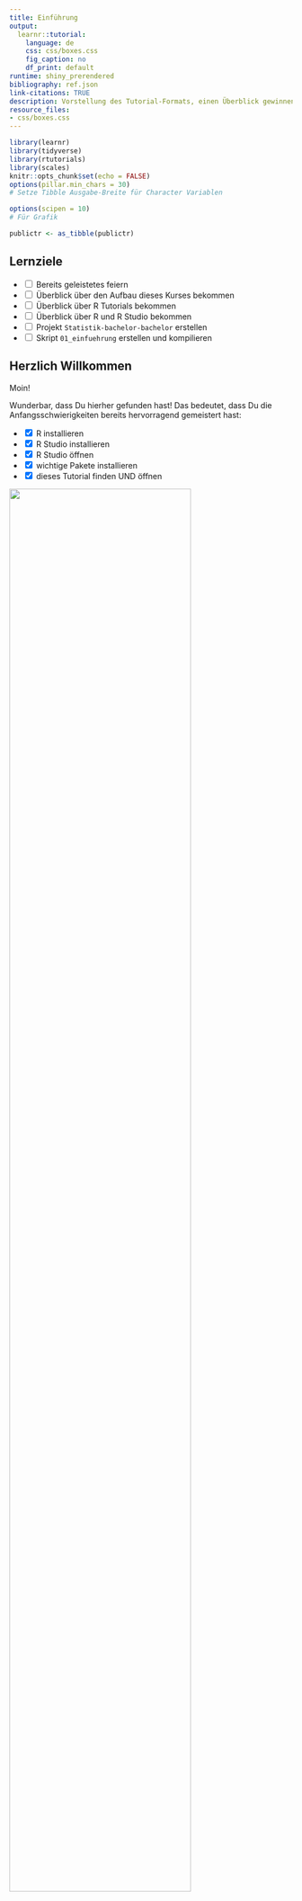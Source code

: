 ```yaml
---
title: Einführung
output:
  learnr::tutorial:
    language: de
    css: css/boxes.css    
    fig_caption: no
    df_print: default
runtime: shiny_prerendered
bibliography: ref.json
link-citations: TRUE
description: Vorstellung des Tutorial-Formats, einen Überblick gewinnen über RStudio und einen Projekt-Ordner erstellen für den Kurs
resource_files:
- css/boxes.css
---
```


```r
library(learnr)
library(tidyverse)
library(rtutorials)
library(scales)
knitr::opts_chunk$set(echo = FALSE)
options(pillar.min_chars = 30)
# Setze Tibble Ausgabe-Breite für Character Variablen

options(scipen = 10)
# Für Grafik

publictr <- as_tibble(publictr)
```

## Lernziele

-   <input type="checkbox" unchecked> Bereits geleistetes feiern </input>
-   <input type="checkbox" unchecked> Überblick über den Aufbau dieses Kurses bekommen </input>
-   <input type="checkbox" unchecked> Überblick über R Tutorials bekommen </input>
-   <input type="checkbox" unchecked> Überblick über R und R Studio bekommen </input>
-   <input type="checkbox" unchecked> Projekt `Statistik-bachelor-bachelor` erstellen </input>
-   <input type="checkbox" unchecked> Skript `01_einfuehrung` erstellen und kompilieren </input>


## Herzlich Willkommen

Moin!

Wunderbar, dass Du hierher gefunden hast! Das bedeutet, dass Du die Anfangsschwierigkeiten bereits hervorragend gemeistert hast:

-   <input type="checkbox" checked> R installieren </input>
-   <input type="checkbox" checked> R Studio installieren </input>
-   <input type="checkbox" checked> R Studio öffnen </input>
-   <input type="checkbox" checked> wichtige Pakete installieren </input>
-   <input type="checkbox" checked> dieses Tutorial finden UND öffnen </input>

![](images/queen.jpg){width=80%}

### Über den Kurs

Wir freuen uns total, euch R und Statistik in diesem Format beibringen zu können, da wir es für einen übersichtlichen und eleganten Weg halten. Ihr könnt in eurem Tempo lernen und die Tutorials auch auf eurem weiteren Weg immer als Nachschlagewerk verwenden. 

Diese Tutorials sind frei verfügbar, da der Quellcode auf der Plattform [GitHub](https://github.com/statistik-lehre/rtutorials.git) veröffentlicht ist. 

#### Feedback

Sollte etwas nicht funktionieren, fehlt etwas, sollten Tippfehler auftauchen oder andere Probleme, möchten wir als Autor*innen darum bitten, uns das mitzuteilen. Auch Verbesserungsvorschläge nehmen wir gerne entgegen.

Der beste Weg dafür ist, über diesen [Link Issues direkt auf GitHub zu erstellen](https://github.com/statistik-lehre/rtutorials/issues/new/choose), wo der Quellcode liegt, was allerdings einen Account benötigt bei GitHub. Ist das zu umständlich, einfach eine [Email](mailto:lukas.bruelheide@student.uni-kassel.de) senden.

#### Autor*innen

Die Entwicklung wurde 2022 - 2023 im Rahmen eines Förderprojekts für digitale Lehre von HessenHub und der Universität Kassel finanziert.

An der Entwicklung haben Lukas Bruelheide und Gesa Graf mitgewirkt und Marie Klosterkamp hat die Tutorials inhaltlich überprüft. 

### Aufbau

Die Tutorials sind alle gleich aufgebaut:

-   **Lernziele**: Damit ihr wisst, worauf ihr beim Bearbeiten dieses Tutorials besonders achten könnt
-   **Inhalte**: Die eigentlichen Inhalte
-   **Abschlussquiz**: Was von dem, was wir wichtig finden ist hängen geblieben?
-   **Learnings**: Knappe Zusammenfassung des Kapitels

### interaktive Codeblöcke

Der Grund, warum wir diese Tutorials interaktiv nennen: Sie enthalten ausführbare Code-Blöcke, deren Inhalt Sie bearbeiten können.

Schreib Deinen Code hinein und führe ihn aus mit `Strg + Enter` oder dem Knopf `▶ Code ausführen`.\
Es gibt zu jeder Aufgabe auch Tipps oder Lösungen. Klicke dafür auf den Button 💡`Tipp` oder `Lösung`.

::: aufgabe
**Aufgabe:**\
Ändere die Rechnung in 2 + 3
:::

```r
1 + 1
```

```r
2 + 3
```

Die meisten Aufgaben in diesem Kurs sind direkt im jeweiligen Tutorial in den entsprechenden Code-Chunks zu lösen. Du findest sie in den **<span style="color: #957dad;">fliederfarbenen Kästen</span>** (s.o.).

Es wird auch einige wenige Aufgaben geben, für die Du bitte in R wechselst. Diese Aufgaben findest Du in den **<span style="color: #95AD7D;">hellgrünen Kästen</span>** (s.u.).

Nun kommen wir zur Magie:

![](images/jesus.jpg){width=50%}

## Demo 1: Visualisierung von Mobilitätsdaten

Bevor wir weiter etwas über R erzählen, möchten wir euch einfach zeigen was alles möglich ist. Eine klassische Aufgabe ist das Sortieren, Zusammenfassen und Visualisieren von großen Datenmengen. 

::: gelb
Das hier ist nur eine Demo der Fähigkeiten, deswegen erklären wir an dieser Stelle nichts.
Wie genau alles funktioniert und zusammenhängt, werden Sie im Laufe des Semesters lernen. Keine Sorge, wir bringen Ihnen R von Grund auf bei.
:::

<br>

Angenommen, wir haben eine große Menge an frei verfügbaren Mobilitätsdaten und möchten explorativ schauen, welche Muster sich darin finden lassen. Zum Beispiel könnten wir uns fragen, ob die Auswirkungen der Corona-Pandemie in den Daten zu sehen sind. 

Wir nutzen Daten vom statistischen Bundesamt, welche die Nutzung verschiedener Arten des Personennahverkehrs in Deutschland von 2004 bis 2022 beschreibt. Der Datensatz heißt `publictr` (*public transport*) und ist schon in dieses Tutorial geladen.

### Überblick über die Daten
Lassen wir uns zunächst den Datensatz anzeigen, um einen Überblick zu bekommen. Folgen Sie der Analyse, in dem Sie die interaktiven Codeblöcke ausführen! 

```r
publictr |> print(n = 25)

# Wörtlich:
# Nimm Datensatz, dann drucke die ersten 25 Zeilen

```

Wir sehen sehr viele Datenpunkte in einem langen Format. Die Daten sind für Menschen schlecht lesbar, für den Computer allerdings ideal arrangiert. 

::: blau-nb
Jede Zeile steht für genau eine Beobachtung, und jede Spalte repräsentiert eine Variable (auch Merkmal genannt), welche verschiedene Ausprägungen haben kann.
:::

Es gibt folgende Variablen:

- **Jahr** 
- **Quartal**
- **Typ**
- **Personen**: Anzahl der Fahrgäste
- **Personenkilometer**: gefahrene Kilometer * Fahrgäste
- **Anzahl der ausgewerteten Unternehmen**

Schauen wir uns die Variable **Typ** etwas genauer an. Welche Ausprägungen beinhaltet sie?

```r
publictr$Typ |> table()
# Nimm die Variable Typ aus dem Datensatz, dann tabelliere die Häufigkeit der einzelnen Ausprägungen
```

Aha, es gibt also 6 verschiedene Ausprägungen:

- Fernverkehr
  - Bus
  - Bahn
- Nahverkehr:
  - Bus
  - Straßenbahn
  - Eisenbahn
  - **insgesamt**

### Filtern
Da wir uns nur für den Nahverkehr insgesamt interessieren, können wir den Datendschungel etwas lichten. 

Wir möchten alle Daten behalten, wo die Variable *Typ* die Ausprägung *Liniennahverkehr insgesamt* aufweist.

```r
publictr |> 
  filter(Typ == "Liniennahverkehr insgesamt")
```

Nun sind wir dem Ziel näher. Jetzt schränken wir die Auswahl noch weiter ein auf die corona-relevanten Jahre 2018 - 2022. 

```r
corona <- publictr |> 
  filter(Typ == "Liniennahverkehr insgesamt") |>
  filter(Jahr %in% 2018:2022)
corona
```

Sehr gut! 

### Visualisieren

Nun können wir eine Grafik erstellen, um die Zahlen zu veranschaulichen.
Dazu nutzen wir `ggplot2`.


```r
corona |>
  mutate(Quartal = substr(Quartal, 
                     start = 6, 
                     stop = 6)) |>
  ggplot(aes(x = Jahr, 
             y = Personen,
             group = as_factor(Quartal))) +
        geom_bar(stat = "identity", 
                 alpha = 0.5,
                 position = position_dodge2(preserve = "total",
                                            padding = 0.1),
                 fill = "steelblue") +
        labs(title = "Personennahverkehr in Deutschland", 
             x = "Quartale", 
             y = "Fahrgäste") +
        scale_y_continuous(
          label = scales::unit_format(unit = "Mrd.", 
                                      scale = 1e-09)) +
        theme_classic() +
        theme(axis.text.x = element_text(angle = 45, 
                                         hjust = 1))
```
Wie hier zu erkennen ist, spiegelt sich der erste Lockdown Anfang 2020 auch in der
Beförderungsleistung des ÖPNV wieder. 

## Demo 2: Mandelbrot-Menge

Etwas advanced und weitab von den Themen, die wir in diesem Kurs behandeln werden, ist dieses Beispiel:

R Code, welcher eine animierte Grafik (GIF) erstellt, worin eine schrittweise Iteration der [Mandelbrot-Menge](https://de.wikipedia.org/wiki/Mandelbrot-Menge) gezeigt wird. 

Da es etwas rechenintensiv ist, haben wir die Animation schon vorab hergestellt und zeigen den zugehörigen Quellcode, er kann aber nicht im Tutorial ausgeführt werden.

Quelle für den Code: [R Programming Language Wikipedia](https://en.wikipedia.org/wiki/R_(programming_language)#Mandelbrot_set)


```r
# install.packages("caTools")  # install external package
library(caTools)             # external package providing write.gif function
dx <- 1500                    # define width
dy <- 1400                    # define height
C  <- complex(real = rep(seq(-2.2, 1.0, length.out = dx), each = dy),
              imag = rep(seq(-1.2, 1.2, length.out = dy), dx))
C <- matrix(C, dy, dx)       # reshape as square matrix of complex numbers
Z <- 0                       # initialize Z to zero
X <- array(0, c(dy, dx, 20)) # initialize output 3D array
for (k in 1:20) {            # loop with 20 iterations
  Z <- Z^2 + C               # the central difference equation
  X[, , k] <- exp(-abs(Z))   # capture results
}
write.gif(X, "Mandelbrot.gif", col = viridis::viridis, delay = 10)
```

![Mandelbrot-Menge](images/Mandelbrot.gif){width=100%}

## Zusammenspiel von R und RStudio

### R

R ist im Grunde ein sehr potenter Taschenrechner, der große Mengen an Daten verarbeiten und simulieren kann, schöne Grafiken und sogar diese Tutorials erstellen kann. Über das, was Dein Schultaschenrechner kann (selbst wenn es einer von denen mit grafischer Funktion ist), kann R also nur müde lächeln. Und hier, im echten Leben, haben wir es eben mit großen Datenmengen zu tun.

Das Problem: R ist von Nerds für Nerds geschrieben, läuft ganz unauffällig ohne eine grafische Benutzeroberfläche in der Konsole und sieht in seiner Roh-Fassung ungefähr so aus:

![](images/R_in_Konsole.png){width=100%}

Und das wird, spätestens wenn der Bildschirm voll ist, unübersichtlich. 

Und hier kommt R Studio ins Spiel. R Studio ist für die Menschen, die gerne die Power von R nutzen möchten und für ihre Programme gerne eine grafische Oberfläche nutzen. Wir werden nur in R Studio arbeiten.

### R Studio

Wenn Du R-Studio öffnest sieht das ungefähr so aus:

![](images/R_Studio_blank.png){width=100}

Das sieht erstmal viel und unübersichtlich aus. Aber wir brauchen (erstmal) nur einen ganz kleinen Teil davon. Und den erkläre ich dir jetzt Schritt für Schritt.


#### Einmalig am Anfang: Projekte

In RStudio gibt es die Möglichkeit, „Projekte“ zu erstellen. Das ist dann (wie) ein Ordner, in dem Du alles, was Du für dieses Projekt benötigst (Daten, Skripte, Plots, Tabellen, Bilder etc. [unten mehr dazu]) speichern und sammeln kannst.

Im Unialltag empfinde ich es als sehr hilfreich, für jedes entsprechende Modul ein eigenes Projekt anzulegen (also: statistik-bachelor im Bachelor, statistik-master im Master, etc.). Solltest Du in die Forschung gehen wollen oder bereits Forschungsprojekte im Studium umsetzen empfiehlt es sich, auch hierfür jeweils eigene Projekte anzulegen. Wichtig ist dann, dass du schaust, immer im richtigen Projekt zu arbeiten.

Ein Projekt erstellst du: Project: (None) > New Project... > New Directory > New Project > *Directory name:* > Create Project

![](images/rproject.jpg){width=100%}

::: aufgaberstudio
**Aufgabe:**\
Erstelle in R Studio ein Projekt mit dem Namen `Statistik-bachelor`! 

Dabei wirst du zunächst gewarnt, dass noch ein Job im Hintergrund ausgeführt wird, nämlich dieses Tutorial. Klick auf "Terminate", das Tutorial wird dadurch beendet. Ruf das Tutorial wieder auf, wenn du das Projekt erstellt hast. 

(Die Aufgabe gilt nicht für diejenigen, die RStudio in der Cloud nutzen: diese Personen mussten bereits ein Projekt erstellen um überhaupt RStudios Benutzeroberfläche zu sehen.)
:::

Wenn du erfolgreich warst steht nun ganz oben rechts Dein Projektname:

![](images/rproject_5.png){width=100%}


#### (Fast) immer am Anfang: Skripte

Glückwunsch, du hast nun ein Projekt eingerichtet. (Sicherheitscheck: steht oben rechts `Statistik-bachelor`?)

Jetzt brauchen wir nur noch ein `Skript`.

Das öffnest Du: oben, ganz links (New File) > R Skript

<img src="images/rskript.png" width=" 881" height="477"/>

Skripte sind wie einzelne Blätter/ Unterlagen in einer Sammelmappe (= "Projekt").

So, jetzt ist alles da, was wir für die nächsten Schritte brauchen. 

Und nun schauen wir erstmal, was du da im Einzelnen zu sehen ist. (Wir beschränken uns dabei auf die Aspekte, die Du in nächster Zeit brauchen wirst.)

#### Konsole

**Unten links** findest Du die `Konsole`:

<img src="images/R_Studio_Console.png" width=" 881" height="477"/>

Dieses Fenster entspricht der Konsole / Terminal beim Rechner (so.). Dies ist der "Taschenrechner", hier findet das *Rechnen* statt.

::: aufgaberstudio
**Aufgabe:**\
Gib in deiner Konsole verschiedene Rechnungen ein (Addition, Subtraktion etc.) und drücke auf `Enter`. Mache dich auf diese Art mit der Funktionsweise und Optik der Konsole vertraut.
:::

</br>

::: infobox
**Syntax-basics:**\

-   Das Dezimaltrennzeichen ist ein Punkt `.`
-   Für Aufzählungen (von Argumenten, anderes Tutorial) wird ein Komma `,` genutzt

:::

#### Skripteditor

**Oben links** findest du ein multifunktionales Fenster, was sich nur öffnet wenn ein Skript geladen ist oder eine Tabelle angezeigt wird. 

<img src="images/R_Studio_Files.png" width=" 881" height="477"/>

Mit Code in einem Skript passiert erst mal gar nichts.
Erst wenn Du auf `Strg + Enter` drückst wird die betreffende Zeile für dich in die Konsole kopiert, hier ausgeführt und das Ergebnis angezeigt.

Diese Aufteilung ist total sinnvoll, da sie es ermöglicht, in der Textdatei oben die Übersicht zu behalten. Du kannst hier auch Kommentare einfügen. So kannst Du auch später noch nachvollziehen, was Du wann in welchem Schritt gemacht hast. Zeitgleich können unten in der Konsole die Berechnungen stattfinden. Im Gegensatz zur reinen Konsole lässt sich die Textdatei speichern und es bleibt nachvollziehbar und für weitere Arbeitsschritte nutzbar.

::: aufgaberstudio
**Aufgabe:**\
gib die gleichen Rechenoperationen wie in der Konsole oben in dem Skript ein. Drücke in jeder Zeile `Strg` + `Enter`. Schau dann unten in die Konsole. Mach dich mit den Gleichheiten und Unterschiedlichkeiten vertraut, die Skript und Konsole haben.
:::

Da du das Skript speicherst, es also später wieder öfnnen und weiternutzen und daran sogar mit anderen teilen / co-worken kannst, empfiehlt es sich sehr (**!!!**), auf einen *guten Stil* (s.u.) zu achten und deine Arbeitsschritte zu *kommentieren*.

::: infobox
**Guter Stil**\
Es gilt als guter Stil:

-   Operatoren wie `+`, `-`, `=` auf beiden Seiten mit Leerzeichen zu umgeben odereswirdanstrengendzulesen.
    -   z.B. `5 + 5`
    
-   Kommata haben gerne, (wie in der gewohnten Schriftsprache) ein Leerzeichen hinter sich
-   Kommentare: Für die inhaltliche Verständlichkeit ist es hilfreich, den geschriebenen Code zu kommentieren. Dies geschieht mit einem `#`
    -   z.B.: 
        -   `5 + 5     # Addition`
    -   oder:
        -   ` # Addition`
        -   ` 5 + 5`
:::

</br>


::: aufgaberstudio
**Aufgaben:**\

1.    Gib deinem Dokument einen Titel (`#### Titel ####`)
2.    Kommentiere deine Rechenoperationen (`#`)
3.    Speichere Dein Skript (`Strg` + `s`) und nenne es: `01_einfuehrung`
4.    Kompiliere dein Skript als `.docx`
:::

Und ein letztes zu den Skripten und warum sie wunderbar sind: Sie lassen sich inkl. Ergebnisse in `Reports` bringen: Hier sind die Einzelnen Befehle, Kommentare UND Ergebnisse (inkl. Plots) zusammengefasst. Das macht es schön und übersichtlich. Meine Empfehlung ist, wenn ein Skript fertig ist, immer auch einen Report zu kreiern. Da schaust du später lieber rein. Trust me in that.

**ganz oben, ganz links** > File > compile_Report... (> File Name: )> Report output format *MS Word*

::: aufgaberstudio
**Aufgabe:**\
Kompiliere dein Skript.
:::

Das sind dann auch schon die Formate, in denen wir gerne die Studienleistung wollen: Ein Analyseskript `.R` und das gleiche nochmal in kommentiert und kompiliert als `.pdf` oder `.docx`. Das Analyseskript soll durchlaufen. Da geht es um den technischen Aspekt. Wenn es durchläuft schauen wir uns die kommentierte Version an und bewerten den inhaltlichen Aspekt, in dem ihr teilw. Interpretationen vornehmt.\
Extrapunkte gibt es für einen guten Stil in den Skripten und wenn der Code übersichtlich und verständlich kommentiert ist.

#### Skript, Konsole ud diese Tutorials

Dieses Zusammenspiel von Textdatei und Kosole imitieren wir in den oben bereits erwähnten Code-Blöcken:\
Du schreibst etwas in den Block, drückst `Strg` + `Enter` und weiter unten spuckt R dir ein Ergebnis aus. Probier es doch gleich mal aus:

Nutze den `Tipp`-Knopf für Informationen und achte dabei auch auf guten Stil.

::: aufgabe
**Aufgabe:**\
Schreibe / berechne und kommentiere jew. eine:

-   Addition
-   Subtraktion
-   Multiplikation
-   Division
-   Potentierung
-   Quadratwurzel
:::

::: {#first-hint}
**Tipp**\
Die Programmiersprache R kann wie ein Taschenrechner benutzt werden.

-   `*` Multiplikation
-   `/` Division
-   `+` Addition
-   `-` Subtraktion
-   `^` Potention
-   `sqrt()` Quadratwurzel

(... und es gibt noch mehr)

**Kommentare**\
machst Du mit einem `#`. Dann weiß R, das alles dahinterstehende Menschensprache ist

**Syntax**\
Als Dezimaltrennzeichen akzeptiert R nur den Punkt `.`\
:::

```r

```

#### Environment

**Oben rechts** findest Du Deine `Umwelt` bzw. `Environment` und in ihr deine `Objekte`.

<img src="images/R_Studio_Environment.png" width=" 881" height="477"/>

Unter dem Reiter **Environment** siehst Du Deine gespeicherten Objekte: Datensätze und Vektoren. Als im Grunde das womit wir arbeiten. Zu Datensätzen gibt es ein eigenes Tutorial.

Den Zusammenhang des bereits vorgestellten kannst Du dir in etwa so vorstellen:

-   **Oben links** (`Skripte`) bestimmst Du eine *Choreografie*. Die steht erstmal nur so auf einem Blatt Papier. Um sie auszuführen brauchst Du:

-   *Tänzer\*innen*: Leute, die das, was Du dir so ausdenkst auch wirklich ausführen. Das sind die `Daten` ("`Objekte`") **oben rechts**. Diese wiederum brauchen zum tanzen einen

-   *Tanzboden*. Diesen Part übernimmt die `Konsole` **unten links**

Der zweite spannende Reiter in diesem Fenster ist **Tutorial**. Hier findest Du unsere und andere Tutorials - auch dieses hier.

#### Viewer

Fehlt nur noch das Fenster **unten rechts**. Ich präsentiere feierlich: Alles was wichtig ist!

<img src="images/R_Studio_Viewer.png" width=" 881" height="477"/>

Hier sind ziemlich wichtige und hilfreiche Funktionen zusammengefasst, die bisher noch kein anderes zu Hause gefunden haben:

-   Im Reiter `Files` kannst Du nach verschiedenen Dateien suchen und öffnen. Das werden vor allem andere `Skripte` sein. Diese öffnen sich dann im Fenster **oben links**
-   Im Reiter `Plots` werden dir die Grafiken ("`Plots`") angezeigt (späteres Tutorial). Du kannst zwischen den in dieser Sitzung generierten Plots über die Pfeiltasten navigieren
-   Im Reiter `Packages` werden dir Deine installierten Pakete (s.u.) angezeigt. Hier gibt es auch die Möglichkeit, neue zu installieren oder vorhandene zu updaten.
-   Unter `Help` findest Du Erklärungen und Hilfestellungen zu eigentlich jeder Funktion, die Du in R benutzt. Wenn Du zu einer bestimmten Funktion eine Hilfestellung benötigst tippe einfach `?funktion` in die Konsole und drücke `Enter`, schon wird dir die entsprechende Hilfeseite im Viewer angezeigt
-   Im `Viewer`werden bei manchen Funktionen schöne Tabellen und Übersichten ausgegeben.

::: aufgaberstudio
**Aufgabe:**\
Gib in deiner Konsole `?mean` ein und mache dich mit der Hilfe Seite zu dieser Funktion vertraut.
:::

## Abschlussquiz

```r
question_checkbox("Ein Komma (,) wird von R verstanden als ein ...",
         answer("... Dezimaltrennzeichen"),
         answer("... Zeichen, um Argumente oder Objekte einer Aufzählung voneinander zu trennen", correct = T), 
         allow_retry = TRUE
         )
```

```r
question_checkbox("Als guter Stil gilt:",
         answer("Operatoren mit Leerzeichen zu umgeben", correct = T),
         answer("Möglichst keine Leerzeilen zu lassen, um möglichst viel Code auf einmal zu sehen"),
         answer("Leerzeichen nach einem Komma für bessere Lesbarkeit", correct = T),
         answer("Das Vorgehen möglichst Kleinschrittig kommentieren", correct = T),
         answer("Möglichst wenig Kommentare schreiben, um den Code nicht unnötig lang werden zu lassen"),
         allow_retry = TRUE
         )
```


## Learnings

-   <input type="checkbox" unchecked> Ich habe R Studio geöffnet  </input>
-   <input type="checkbox" unchecked> Ich weiß, was und wo die Konsole in R Studio ist </input>
-   <input type="checkbox" unchecked>  Ich weiß was und wo ein Skript in R Studio ist und wie ich eines erstelle </input>
-   <input type="checkbox" unchecked> Ich weiß, was ein Projekt in R Studio ist und wie ich eines erstelle </input>
-   <input type="checkbox" unchecked> Ich weiß, mit welcher Funktion ich die Dokumentation einzelner Funktionen aufrufen kann, um Informationen über diese zu bekommen </input>
-   <input type="checkbox" unchecked> Ich weiß, was ein guter Stil in R ist </input>
-   <input type="checkbox" unchecked> Ich habe das Projekt `Statistik-bachelor` erstellt </input>
-   <input type="checkbox" unchecked> In diesem Projekt liegt ein Skript namens `01_einfuehrung.R` </input>
-   <input type="checkbox" unchecked> Ebenfalls in diesem Projekt liegt ein kompiliertes Skript namens `01_einfuehrung.docx` </input>
